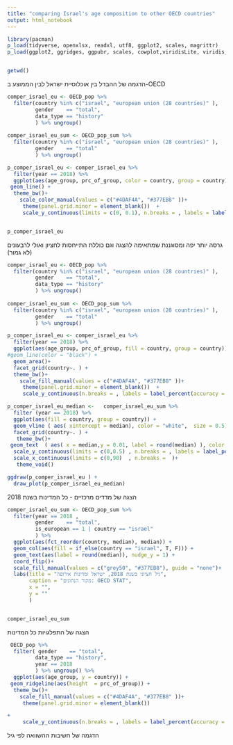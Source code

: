 ```yaml
---
title: "comparing Israel's age composition to other OECD countries"
output: html_notebook
---
```




```r
library(pacman)
p_load(tidyverse, openxlsx, readxl, utf8, ggplot2, scales, magrittr)
p_load(ggplot2, ggridges, ggpubr, scales, cowplot,viridisLite, viridis, RColorBrewer,ggsci,ggthemes,patchwork,scales )


getwd()

```

הדגמה של ההבדל בין אוכלוסיית ישראל לבין הממוצע ב-OECD

```r

comper_israel_eu <- OECD_pop %>%
  filter(country %in% c("israel", "european union (28 countries)" ),
         gender    == "total",
         data_type == "history"
         ) %>% ungroup()
  
comper_israel_eu_sum <- OECD_pop_sum %>%
  filter(country %in% c("israel", "european union (28 countries)" ),
         gender    == "total"
         ) %>% ungroup()

p_comper_israel_eu <- comper_israel_eu %>%
  filter(year == 2018) %>%
  ggplot(aes(age_group, prc_of_group, color = country, group = country)) +
 geom_line() +
  theme_bw()+
    scale_color_manual(values = c("#4DAF4A", "#377EB8" ))+
     theme(panel.grid.minor = element_blank())  +
     scale_y_continuous(limits = c(0, 0.1), n.breaks = , labels = label_percent(accuracy = 1))


p_comper_israel_eu
```
גרסה יותר יפה ומסוגננת שמתאימה להצגה וגם כוללת התייחסות לחציון ואולי לרבעונים
(לא גמור)

```r

comper_israel_eu <- OECD_pop %>%
  filter(country %in% c("israel", "european union (28 countries)" ),
         gender    == "total",
         data_type == "history"
         ) %>% ungroup()
  
comper_israel_eu_sum <- OECD_pop_sum %>%
  filter(country %in% c("israel", "european union (28 countries)" ),
         gender    == "total"
         ) %>% ungroup()

p_comper_israel_eu <- comper_israel_eu %>%
  filter(year == 2018) %>%
  ggplot(aes(age_group, prc_of_group, fill = country, group = country)) +
#geom_line(color = "black") +
  geom_area()+
  facet_grid(country~. ) +
  theme_bw()+
    scale_fill_manual(values = c("#4DAF4A", "#377EB8" ))+
     theme(panel.grid.minor = element_blank())  +
     scale_y_continuous(n.breaks = , labels = label_percent(accuracy = 1)) 

p_comper_israel_eu_median <-   comper_israel_eu_sum %>% 
  filter (year == 2018) %>%
  ggplot(aes(fill = country, group = country)) +
  geom_vline ( aes( xintercept = median), color = "white",  size = 0.5) +
  facet_grid(country~. ) +
   theme_bw()+
 geom_text  ( aes( x = median,y = 0.01, label = round(median) ), color = "white", nudge_x = 5) +
  scale_y_continuous(limits = c(0,0.5) , n.breaks = , labels = label_percent(accuracy = 1))+
  scale_x_continuous(limits = c(0,90)  , n.breaks =  )+
   theme_void() 

ggdraw(p_comper_israel_eu ) +
  draw_plot(p_comper_israel_eu_median)

```

הצגה של מדדים מרכזיים - כל המדינות בשנת 2018
```r
comper_israel_eu_sum <- OECD_pop_sum %>%
  filter(year == 2018 ,
         gender    == "total",
         is_european == 1 | country == "israel"
         ) %>% 
  ggplot(aes(fct_reorder(country, median), median)) +
  geom_col(aes(fill = if_else(country == "israel", T, F))) +
  geom_text(aes(label = round(median)), nudge_y = 1) +
  coord_flip()+
  scale_fill_manual(values = c("grey50", "#377EB8"), guide = "none")+
  labs(title = "גיל חציוני בשנת 2018, ישראל ומדינות אירופה", 
       caption = "מקור הנתונים: OECD STAT",
       x = "",
       y = ""
       )


comper_israel_eu_sum
```

הצגה של התפלגויות כל המדינות




```r



 OECD_pop %>%
  filter( gender    == "total",
         data_type == "history",
         year == 2018
         ) %>% ungroup() %>%
  ggplot(aes(age_group, y = country)) +
 geom_ridgeline(aes(height  = prc_of_group)) +
  theme_bw()+
    scale_fill_manual(values = c("#4DAF4A", "#377EB8" ))+
     theme(panel.grid.minor = element_blank()) 

+
     scale_y_continuous(n.breaks = , labels = label_percent(accuracy = 1)) 

```



הדגמה של חשיבות ההשוואה לפי גיל
